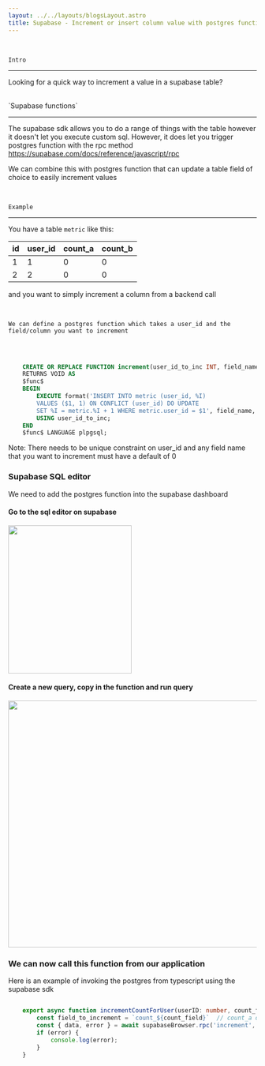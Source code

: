 ```yaml
---
layout: ../../layouts/blogsLayout.astro
title: Supabase - Increment or insert column value with postgres functions
---
```


<br />

`Intro`

----

Looking for a quick way to increment a value in a supabase table?


<br />
`Supabase functions`

----

The supabase sdk allows you to do a range of things with the table however it doesn't let you execute custom sql. However, it does let you trigger postgres function with the rpc method https://supabase.com/docs/reference/javascript/rpc

We can combine this with postgres function that can update a table field of choice to easily increment values

<br />

`Example`

----

You have a table `metric` like this:

| id  | user_id | count_a | count_b |
| --- | ------- | ------- | ------- |
| 1   | 1       | 0       | 0       |
| 2   | 2       | 0       | 0       |


and you want to simply increment a column from a backend call

<br />

`We can define a postgres function which takes a user_id and the field/column you want to increment`

<br />

``` sql

    CREATE OR REPLACE FUNCTION increment(user_id_to_inc INT, field_name TEXT)
    RETURNS VOID AS
    $func$
    BEGIN
        EXECUTE format('INSERT INTO metric (user_id, %I)
        VALUES ($1, 1) ON CONFLICT (user_id) DO UPDATE
        SET %I = metric.%I + 1 WHERE metric.user_id = $1', field_name, field_name, field_name, field_name)
        USING user_id_to_inc;
    END
    $func$ LANGUAGE plpgsql;


```

Note: There needs to be unique constraint on user_id and any field name that you want to increment must have a default of 0


### Supabase SQL editor

We need to add the postgres function into the supabase dashboard

#### Go to the sql editor on supabase

<img src="/media/supabase_1.png" alt="" width="250" height="300" />


#### Create a new query, copy in the function and run query


<img src="/media/supabase_2.png" alt="" width="600" height="500" />


### We can now call this function from our application

Here is an example of invoking the postgres from typescript using the supabase sdk

```typescript

    export async function incrementCountForUser(userID: number, count_field: string) {
        const field_to_increment = `count_${count_field}`  // count_a or count_b
        const { data, error } = await supabaseBrowser.rpc('increment', { user_id_to_inc: userID, field_name: field_to_increment })
        if (error) {
            console.log(error);
        }
    }


```